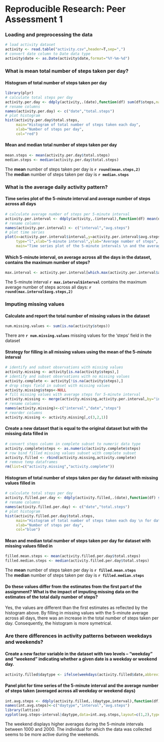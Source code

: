 # Reproducible Research: Peer Assessment 1

### Loading and preprocessing the data
```r
# load activity dataset
activity <- read.table("activity.csv",header=T,sep=",")
# convert date column to Date data type
activity$date <- as.Date(activity$date,format="%Y-%m-%d")
```

### What is mean total number of steps taken per day?

#### Histogram of total number of steps taken per day

```r
library(plyr)
# calculate total steps per day
activity.per.day <- ddply(activity,.(date),function(df) sum(df$steps,na.rm=TRUE))
# rename columns
names(activity.per.day) <- c("date","total.steps")
# plot histogram
hist(activity.per.day$total.steps,  
     main="Histogram of total number of steps taken each day",  
     xlab="Number of steps per day",  
     col="red")
```

#### Mean and median total number of steps taken per day
```r
mean.steps <- mean(activity.per.day$total.steps)
median.steps <- median(activity.per.day$total.steps)
```
The **mean** number of steps taken per day is **`r round(mean.steps,2)`**  
The **median** number of steps taken per day is **`r median.steps`**  

### What is the average daily activity pattern?

#### Time series plot of the 5-minute interval and average number of steps across all days

```r
# calculate average number of steps per 5-minute interval
activity.per.interval <- ddply(activity,.(interval),function(df) mean(df$steps,na.rm=TRUE))
# rename columns
names(activity.per.interval) <- c("interval","avg.steps")
# plot time series
plot(x=activity.per.interval$interval,y=activity.per.interval$avg.steps,
     type="l",xlab="5-minute interval",ylab="Average number of steps",
     main="Time series plot of the 5-minute intervals \n and the average number of steps across all days")
```

#### Which 5-minute interval, on average across all the days in the dataset, contains the maximum number of steps?

```r
max.interval <- activity.per.interval[which.max(activity.per.interval$avg.steps),]
```
The 5-minute interval **`r max.interval$interval`** contains the maximum average number of steps across all days: **`r round(max.interval$avg.steps,2)`**

### Imputing missing values

#### Calculate and report the total number of missing values in the dataset
```r
num.missing.values <- sum(is.na(activity$steps))
```
There are **`r num.missing.values`** missing values for the 'steps' field in the dataset

#### Strategy for filling in all missing values using the mean of the 5-minute interval
```r
# identify and subset observations with missing values
activity.missing <- activity[is.na(activity$steps),]
# identify and subset observations with no missing values
activity.complete <- activity[!is.na(activity$steps),]
# drop steps field in subset with missing values
activity.missing$steps<-NULL
# fill missing values with average steps for 5-minute interval
activity.missing <- merge(activity.missing,activity.per.interval,by="interval",all.x=TRUE,all.y=FALSE)
# rename columns
names(activity.missing)<-c("interval","date","steps")
# reorder columns
activity.missing <- activity.missing[,c(3,2,1)]
```

#### Create a new dataset that is equal to the original dataset but with the missing data filled in
```r
# convert steps column in complete subset to numeric data type
activity.complete$steps <- as.numeric(activity.complete$steps)
# row bind filled missing values subset with complete subset
activity.filled <- rbind(activity.missing,activity.complete)
# remove temp dataframes
rm(list=c("activity.missing","activity.complete"))
```

#### Histogram of total number of steps taken per day for dataset with missing values filled in

```r
# calculate total steps per day
activity.filled.per.day <- ddply(activity.filled,.(date),function(df) sum(df$steps))
# rename columns
names(activity.filled.per.day) <- c("date","total.steps")
# plot histogram
hist(activity.filled.per.day$total.steps,  
     main="Histogram of total number of steps taken each day \n for dataset with missing values filled in",  
     xlab="Number of steps per day",  
     col="blue")
```

#### Mean and median total number of steps taken per day for dataset with missing values filled in
```r
filled.mean.steps <- mean(activity.filled.per.day$total.steps)
filled.median.steps <- median(activity.filled.per.day$total.steps)
```
The **mean** number of steps taken per day is **`r filled.mean.steps`**  
The **median** number of steps taken per day is **`r filled.median.steps`**  


#### Do these values differ from the estimates from the first part of the assignment? What is the impact of imputing missing data on the estimates of the total daily number of steps?

Yes, the values are different than the first estimates as reflected by the histogram above.  By filling in missing values with the 5-minute average across all days, there was an increase in the total number of steps taken per day.  Consequently, the histogram is more symetrical. 

### Are there differences in activity patterns between weekdays and weekends?

#### Create a new factor variable in the dataset with two levels – “weekday” and “weekend” indicating whether a given date is a weekday or weekend day.

```r
activity.filled$daytype <- ifelse(weekdays(activity.filled$date,abbreviate=TRUE)%in%c("Sat","Sun"),"weekend","weekday")
```


#### Panel plot for time series of the 5-minute interval and the average number of steps taken (averaged across all weekday or weekend days)

```r

int.avg.steps <- ddply(activity.filled,.(daytype,interval),function(df) mean(df$steps))
names(int.avg.steps)<-c("daytype","interval","avg.steps")
library(lattice)
xyplot(avg.steps~interval|daytype,data=int.avg.steps,layout=c(1,2),type="l",ylab="Number of steps",xlab="Interval")

```

The weekend displays higher averages during the 5-minute intervals between 1000 and 2000.  The individual for which the data was collected seems to be more active during the weekends.
